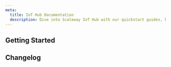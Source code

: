 ```yaml
---
meta:
  title: IoT Hub Documentation
  description: Dive into Scaleway IoT Hub with our quickstart guides, how-tos, tutorials and more.
---
```


<ProductHeader
   productName="IoT Hub"
   productLogo="iotHub"
   description="IoT Hub allows to connect and manage thousands of IoT devices effortlessly using the most popular protocols (MQTT, Sigfox, LoRaWAN, REST, and Websockets)."
   url="/iot-hub/concepts/"
   label="IoT Hub Quickstart"
/>

## Getting Started

<Grid>
    <SummaryCard
        title="Quickstart"
        icon="rocket"
        description="Learn how to create, manage and delete a IoT Hub in a few steps."
        label="View Quickstart"
        url="/iot-hub/quickstart/"
    />
    <SummaryCard
        title="Concepts"
        icon="info"
        description="Core concepts that give you a better understanding of IoT Hub."
        label="View Concepts"
        url="/iot-hub/concepts/"
    />
    <SummaryCard
        title="How-tos"
        icon="help-circle-outline"
        description="Check our guides to creating and managing IoT Hub and their features."
        label="View How-tos"
        url="/iot-hub/how-to/"
    />
    <SummaryCard
        title="Additional content"
        icon="book-open-outline"
        description="Guides to help you configuring your IoT Hub and its advanced configuration."
        label="View additional content"
        url="/iot-hub/reference-content/"
    />
</Grid>

<ClickableBanner
    productLogo="cli"
    title="IoT Hub API"
    description="Learn how to create and manage your IoT Hub through the API."
    url="https://www.scaleway.com/en/developers/api/iot/"
    label="Go to IoT Hub API"
/>

## Changelog

<ChangelogList
    productName="iot"
    numberOfChanges={3}
/>
